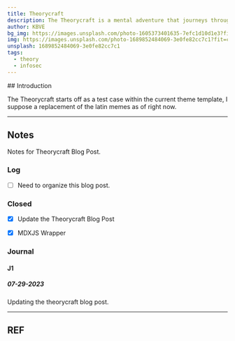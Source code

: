 ```yaml
---
title: Theorycraft
description: The Theorycraft is a mental adventure that journeys through the moral, spiritual, and metaphysical realms of the mind.
author: KBVE
bg_img: https://images.unsplash.com/photo-1605373401635-7efc1d10d1e3?fit=crop&w=1400&h=700&q=75
img: https://images.unsplash.com/photo-1689852484069-3e0fe82cc7c1?fit=crop&w=1400&h=700&q=75
unsplash: 1689852484069-3e0fe82cc7c1
tags:
  - theory
  - infosec
---
```



<MDXJS>
## Introduction

The Theorycraft starts off as a test case within the current theme template, I suppose a replacement of the latin memes as of right now.

</MDXJS>

---

<MDXJS>

## Notes

Notes for Theorycraft Blog Post.

### Log

- [ ] Need to organize this blog post.


### Closed

- [x] Update the Theorycraft Blog Post
- [x] MDXJS Wrapper


### Journal


#### J1

##### 07-29-2023

Updating the theorycraft blog post.


</MDXJS>

---

<MDXJS>

## REF

</MDXJS>

